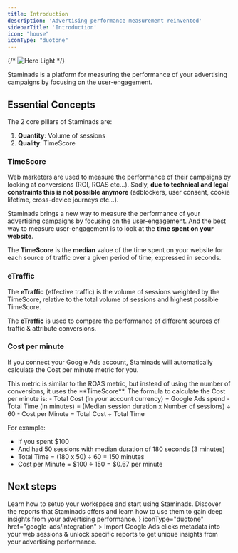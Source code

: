 ```yaml
---
title: Introduction
description: 'Advertising performance measurement reinvented'
sidebarTitle: 'Introduction'
icon: "house"
iconType: "duotone"
---
```


{/* <img
  className="block"
  src="/images/hero-light.svg"
  alt="Hero Light"
/> */}

Staminads is a platform for measuring the performance of your advertising campaigns by focusing on the user-engagement.

## Essential Concepts

The 2 core pillars of Staminads are:

1. **Quantity**: Volume of sessions
2. **Quality**: TimeScore

### TimeScore

Web marketers are used to measure the performance of their campaigns by looking at conversions (ROI, ROAS etc...). Sadly, **due to technical and legal constraints this is not possible anymore** (adblockers, user consent, cookie lifetime, cross-device journeys etc...).

Staminads brings a new way to measure the performance of your advertising campaigns by focusing on the user-engagement. And the best way to measure user-engagement is to look at the **time spent on your website**.

The **TimeScore** is the **median** value of the time spent on your website for each source of traffic over a given period of time, expressed in seconds.

### eTraffic

The **eTraffic** (effective traffic) is the volume of sessions weighted by the TimeScore, relative to the total volume of sessions and highest possible TimeScore.

The **eTraffic** is used to compare the performance of different sources of traffic & attribute conversions.

### Cost per minute

If you connect your Google Ads account, Staminads will automatically calculate the Cost per minute metric for you.

<Note>
This metric is similar to the ROAS metric, but instead of using the number of conversions, it uses the **TimeScore**.
</Note>
The formula to calculate the Cost per minute is:
- Total Cost (in your account currency) = Google Ads spend
- Total Time (in minutes) = (Median session duration x Number of sessions) ÷ 60
- Cost per Minute = Total Cost ÷ Total Time

For example:

- If you spent $100
- And had 50 sessions with median duration of 180 seconds (3 minutes)
- Total Time = (180 x 50) ÷ 60 = 150 minutes
- Cost per Minute = $100 ÷ 150 = $0.67 per minute

## Next steps
<CardGroup cols={2}>
  <Card
    title="Setup"
    icon="rocket"
    iconType="duotone"
    href="setup"
  >
    Learn how to setup your workspace and start using Staminads.
  </Card>
  <Card
    title="Reports"
    icon="chart-pie"
    iconType="duotone"
    href="reports"
  >
    Discover the reports that Staminads offers and learn how to use them to gain deep insights from your advertising performance.
  </Card>
  <Card
    title="Google Ads"
    icon={<svg width="24px" height="24px" viewBox="0 0 24 24" version="1.1" xmlns="http://www.w3.org/2000/svg" xmlns:xlink="http://www.w3.org/1999/xlink"><g id="Artboard" stroke="none" stroke-width="1" fill="none" fill-rule="evenodd"><g id="Group" transform="translate(0.000000, 1.000000)" fill-rule="nonzero"><path d="M8.25140686,2.77043267 C8.48214466,2.1594591 8.79940914,1.5969755 9.27049881,1.14116982 C11.1548575,-0.711146878 14.2698178,-0.245643206 15.5484898,2.08187515 C16.5098973,3.84690991 17.5289892,5.5731527 18.519239,7.31879147 L23.4801017,16.0275893 C24.8549144,18.4617856 23.3647328,21.5360495 20.6343355,21.9530632 C18.9614864,22.205211 17.3943922,21.4293715 16.5291254,19.9164846 L12.1643354,12.274466 C12.1354932,12.216278 12.0970369,12.1677881 12.0585806,12.1192981 C11.9047554,11.9932242 11.8374568,11.8089623 11.7413161,11.6440964 L8.53021504,6.02895837 C8.15526611,5.36949484 7.98221276,4.65184334 8.00144091,3.89539988 C8.03028314,3.50748015 8.07835351,3.11956042 8.25140686,2.77043267"  fill="#3C8BD9"></path><path d="M8.16972878,3 C8.08311461,3.35768556 8.00612423,3.71537113 7.98687664,4.09292811 C7.95800525,4.92752776 8.16010499,5.70251315 8.56430446,6.42781999 L11.7305337,12.081239 C11.8267717,12.2501461 11.903762,12.4190532 12,12.5780245 L10.2580927,15.6680304 L7.82327209,20 C7.7847769,20 7.77515311,19.9801286 7.76552931,19.9503214 C7.75590551,19.8708358 7.7847769,19.8012858 7.8040245,19.7218001 C8.19860017,18.2314436 7.87139108,16.9099942 6.88013998,15.7773232 C6.27384077,15.0917592 5.50393701,14.7042665 4.61854768,14.5751023 C3.46369204,14.4061952 2.44356955,14.7142022 1.52930884,15.4593805 C1.36570429,15.5885447 1.25984252,15.7773232 1.06736658,15.8766803 C1.02887139,15.8766803 1.0096238,15.8568089 1,15.8270018 L2.37620297,13.3530099 L8.1023622,3.10929281 C8.1216098,3.06954997 8.15048119,3.03974284 8.16972878,3"  fill="#FABC04"></path><path d="M1.12951425,14.5116046 L1.74870675,13.957378 C4.38842217,11.8708782 8.3534268,13.3814172 8.9291672,16.6850419 C9.07038655,17.4783465 8.99434536,18.2390495 8.75535878,18.9997526 C8.74449575,19.0649557 8.73363273,19.1192916 8.71190668,19.1844948 C8.61413944,19.3583697 8.52723523,19.5431119 8.41860496,19.7169869 C7.45179561,21.3144633 6.02873915,22.1077679 4.16029861,21.9882289 C2.02028241,21.8360883 0.336513321,20.2277447 0.0432116083,18.0977761 C-0.0980077349,17.0653934 0.108389767,16.0982138 0.64067806,15.2071045 C0.749308324,15.0114951 0.879664641,14.8376202 0.999157932,14.6420108 C1.05347306,14.598542 1.03174701,14.5116046 1.12951425,14.5116046"  fill="#34A852"></path><path d="M1.05,14.975 C1.01414298,15 1.01414298,15.04375 0.951393202,15.05 C0.942428948,15.00625 0.978285965,14.98125 1.01414298,14.95 L1.05,14.975"  fill="#FABC04"></path><path d="M7.96828427,20.05 C7.92828427,20.0088235 7.96828427,19.9794118 8.00828427,19.95 L8.04828427,19.9735294 L7.96828427,20.05"  fill="#E1C025"></path></g></g></svg>}
    iconType="duotone"
    href="google-ads/integration"
  >
    Import Google Ads clicks metadata into your web sessions & unlock specific reports to get unique insights from your advertising performance.
  </Card>
</CardGroup>